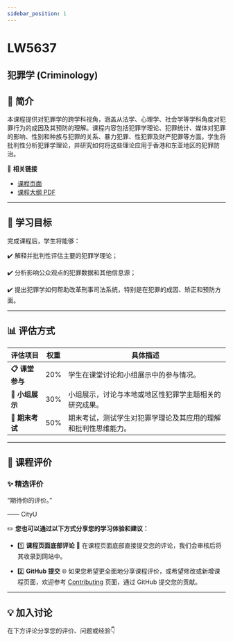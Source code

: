 ```yaml
---
sidebar_position: 1
---
```


# LW5637
## 犯罪学 (Criminology)

## **📘 简介**
本课程提供对犯罪学的跨学科视角，涵盖从法学、心理学、社会学等学科角度对犯罪行为的成因及其预防的理解。课程内容包括犯罪学理论、犯罪统计、媒体对犯罪的影响、性别和种族与犯罪的关系、暴力犯罪、性犯罪及财产犯罪等方面。学生将批判性分析犯罪学理论，并研究如何将这些理论应用于香港和东亚地区的犯罪防治。

🔗 **相关链接**
- [课程页面](https://www.cityu.edu.hk/catalogue/pg/202425/course/LW5637.htm)
- [课程大纲 PDF](https://www.cityu.edu.hk/catalogue/pg/202425/course/LW5637.pdf)

---

## **🎯 学习目标**

完成课程后，学生将能够：

✔️ 解释并批判性评估主要的犯罪学理论；

✔️ 分析影响公众观点的犯罪数据和其他信息源；

✔️ 提出犯罪学如何帮助改革刑事司法系统，特别是在犯罪的成因、矫正和预防方面。

---

## **📊 评估方式**

| **评估项目**         | **权重** | **具体描述**                                                                                       |
|---------------------|---------|---------------------------------------------------------------------------------------------------|
| **📋 课堂参与**       | 20%     | 学生在课堂讨论和小组展示中的参与情况。                                                               |
| **📂 小组展示**       | 30%     | 小组展示，讨论与本地或地区性犯罪学主题相关的研究成果。                                              |
| **📂 期末考试**       | 50%     | 期末考试，测试学生对犯罪学理论及其应用的理解和批判性思维能力。                                          |

---

## **💬 课程评价**

### ✨ **精选评价**
<div className={commentStyles.commentBox}>
    <p className={commentStyles.commentText}>
        “期待你的评价。”
    </p>
    <p className={commentStyles.commentAuthor}>—— CityU</p>
</div>

✏️ **您也可以通过以下方式分享您的学习体验和建议：**

- 1️⃣ **课程页面底部评论**
💬 在课程页面底部直接提交您的评论，我们会审核后将其收录到网站中。

- 2️⃣ **GitHub 提交**
🌐 如果您希望更全面地分享课程评价，或希望修改或新增课程页面，欢迎参考 [Contributing](/contributing) 页面，通过 GitHub 提交您的贡献。

---

## **💡 加入讨论**

在下方评论分享您的评价、问题或经验👇
<Utterances />

